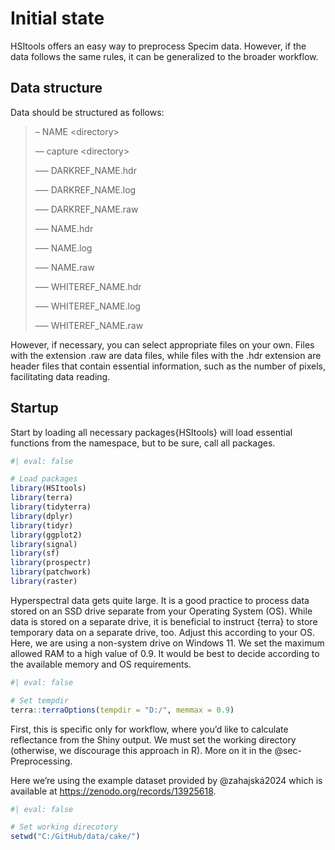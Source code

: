 # Initial state

HSItools offers an easy way to preprocess Specim data. However, if the data follows the same rules, it can be generalized to the broader workflow.

## Data structure

Data should be structured as follows:

> – NAME \<directory\>
>
> –– capture \<directory\>
>
> ––– DARKREF_NAME.hdr
>
> ––– DARKREF_NAME.log
>
> ––– DARKREF_NAME.raw
>
> ––– NAME.hdr
>
> ––– NAME.log
>
> ––– NAME.raw
>
> ––– WHITEREF_NAME.hdr
>
> ––– WHITEREF_NAME.log
>
> ––– WHITEREF_NAME.raw

However, if necessary, you can select appropriate files on your own. Files with the extension .raw are data files, while files with the .hdr extension are header files that contain essential information, such as the number of pixels, facilitating data reading.

## Startup

Start by loading all necessary packages{HSItools} will load essential functions from the namespace, but to be sure, call all packages.

```r
#| eval: false

# Load packages
library(HSItools)
library(terra)
library(tidyterra)
library(dplyr)
library(tidyr)
library(ggplot2)
library(signal)
library(sf)
library(prospectr)
library(patchwork)
library(raster)
```

Hyperspectral data gets quite large. It is a good practice to process data stored on an SSD drive separate from your Operating System (OS). While data is stored on a separate drive, it is beneficial to instruct {terra} to store temporary data on a separate drive, too. Adjust this according to your OS. Here, we are using a non-system drive on Windows 11. We set the maximum allowed RAM to a high value of 0.9. It would be best to decide according to the available memory and OS requirements.

```r
#| eval: false

# Set tempdir
terra::terraOptions(tempdir = "D:/", memmax = 0.9)
```

First, this is specific only for workflow, where you'd like to calculate reflectance from the Shiny output. We must set the working directory (otherwise, we discourage this approach in R). More on it in the @sec-Preprocessing.

Here we're using the example dataset provided by @zahajská2024 which is available at <https://zenodo.org/records/13925618>.

```r
#| eval: false

# Set working direcotory
setwd("C:/GitHub/data/cake/")
```
